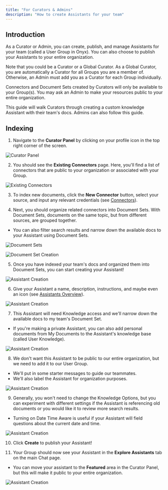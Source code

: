 ```yaml
---
title: "For Curators & Admins"
description: "How to create Assistants for your team"
---
```


## Introduction

As a Curator or Admin, you can create, publish, and manage Assistants for your team (called a User Group in Onyx).
You can also choose to publish your Assistants to your entire organization.


Note that you could be a Curator or a Global Curator. As a Global Curator, you are automatically a Curator for all Groups you are a member of. 
Otherwise, an Admin must add you as a Curator for each Group individually.


Connectors and Document Sets created by Curators will only be available to your Group(s). 
You may ask an Admin to make your resources public to your entire organization.


This guide will walk Curators through creating a custom knowledge Assistant with their team's docs. Admins can also follow this guide. 

## Indexing

1. Navigate to the **Curator Panel** by clicking on your profile icon in the top right corner of the screen.

![Curator Panel](/images/guides/Assistants/curator_panel.png)

2. You should see the **Existing Connectors** page. Here, you'll find a list of connectors that are public to your organization or associated with your Group.

![Existing Connectors](/images/guides/Assistants/existing_connectors.png)

3. To index new documents, click the **New Connector** button, select your source, and input any relevant credentials (see [Connectors](../../connectors/overview)).

4. Next, you should organize related connectors into Document Sets. With Document Sets, documents on the same topic, but from different sources, are grouped together.
- You can also filter search results and narrow down the available docs to your Assistant using Document Sets.

![Document Sets](/images/guides/Assistants/document_sets.png)

![Document Set Creation](/images/guides/Assistants/document_set_creation.png)

5. Once you have indexed your team's docs and organized them into Document Sets, you can start creating your Assistant!

![Assistant Creation](/images/guides/Assistants/overview_panel.png)

6. Give your Assistant a name, description, instructions, and maybe even an icon (see [Assistants Overview](./overview)).

![Assistant Creation](/images/guides/Assistants/example_1.png)

7. This Assistant will need Knowledge access and we'll narrow down the available docs to my team's Document Set. 
- If you're making a private Assistant, you can also add personal documents from My Documents to the Assistant's knowledge base (called User Knowledge).

![Assistant Creation](/images/guides/Assistants/example_2.png)

8. We don't want this Assistant to be public to our entire organization, but we need to add it to our User Group. 
- We'll put in some starter messages to guide our teammates. 
- We'll also label the Assistant for organization purposes.

![Assistant Creation](/images/guides/Assistants/example_3.png)

9. Generally, you won't need to change the Knowledge Options, but you can experiment with different settings if the Assistant is referencing old documents or you would like it to review more search results. 
- Turning on Date Time Aware is useful if your Assistant will field questions about the current date and time.

![Assistant Creation](/images/guides/Assistants/example_4.png)

10. Click **Create** to publish your Assistant!

11. Your Group should now see your Assistant in the **Explore Assistants** tab on the main Chat page.
- You can move your assistant to the **Featured** area in the Curator Panel, but this will make it public to your entire organization.

![Assistant Creation](/images/guides/Assistants/example_5.png)